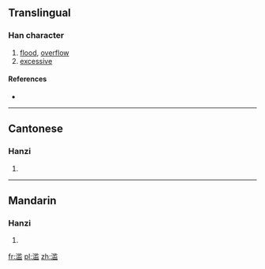 {{also|濫}}
==Translingual==

===Han character===
{{Han char|rn=85|rad=水|as=10|sn=13|four=|canj=水中戈廿 (ELIT)}}

# [[flood]], [[overflow]]
# [[excessive]]

====References====
* {{Han ref|kx=0643.241|hdz=31698.020|uh=6EE5|ud=28389}}

----

==Cantonese==

===Hanzi===
{{yue-hanzi|jyut=|y=laam6|tra=濫}}

# {{defn|lang=yue|sort=水10}}

----

==Mandarin==

===Hanzi===
{{cmn-hanzi|tra=濫|pin=[[làn]] ([[lan4]])|wg=lan<sup>4</sup>}}

# {{defn|lang=cmn|sort=水10}}

[[fr:滥]]
[[pl:滥]]
[[zh:滥]]